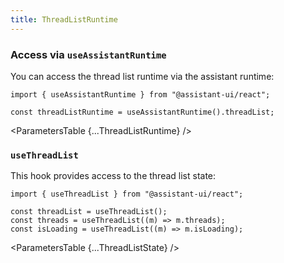 ```yaml
---
title: ThreadListRuntime
---
```



### Access via `useAssistantRuntime`

You can access the thread list runtime via the assistant runtime:

```tsx
import { useAssistantRuntime } from "@assistant-ui/react";

const threadListRuntime = useAssistantRuntime().threadList;
```

<ParametersTable {...ThreadListRuntime} />

### `useThreadList`

This hook provides access to the thread list state:

```tsx
import { useThreadList } from "@assistant-ui/react";

const threadList = useThreadList();
const threads = useThreadList((m) => m.threads);
const isLoading = useThreadList((m) => m.isLoading);
```

<ParametersTable {...ThreadListState} />
